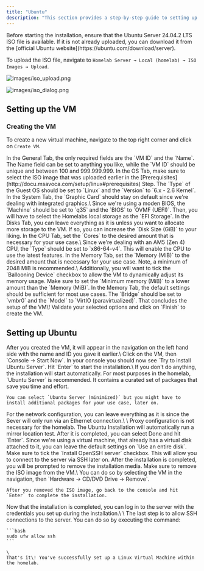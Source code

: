 ```yaml
---
title: "Ubuntu"
description: "This section provides a step-by-step guide to setting up a Linux virtual machine within the homelab. For simplicity, this guide focuses on the installation of Ubuntu Server 24.04.2 LTS. The installation process is straightforward and can be completed in just a few minutes."
---
```


<Accordion title="Prerequsites" icon="bookmark">
  Before starting the installation, ensure that the Ubuntu Server 24.04.2 LTS ISO file is available. If it is not already uploaded, you can download it from the [official Ubuntu website](https://ubuntu.com/download/server).

  To upload the ISO file, navigate to `Homelab Server → Local (homelab) → ISO Images → Upload`.

  ![images/iso_upload.png](/images/iso_upload.png)

  ![images/iso_dialog.png](/images/iso_dialog.png)
</Accordion>

## Setting up the VM

### Creating the VM

To create a new virtual machine, navigate to the top right corner and click on `Create VM`.

<AccordionGroup>
  <Accordion title="General" icon="house">
    In the General Tab, the only required fields are the `VM ID` and the `Name`. The Name field can be set to anything you like, while the `VM ID` should be unique and between 100 and 999.999.999.
  </Accordion>
  <Accordion title="OS (Operating System)" icon="linux">
    In the OS Tab, make sure to select the ISO image that was uploaded earlier in the [Prerequisites](http://docu.msavoca.com/setup/linux#prerequisites) Step. The `Type` of the Guest OS should be set to `Linux` and the `Version` to `6.x - 2.6 Kernel`.
  </Accordion>
  <Accordion title="System" icon="server">
    In the System Tab, the `Graphic Card` should stay on default since we're dealing with integrated graphics.\
    Since we're using a moden BIOS, the `Machine` should be set to `q35` and the `BIOS` to `OVMF (UEFI)`. Then, you will have to select the Homelabs local storage as the `EFI Storage`.
  </Accordion>
  <Accordion title="Disks" icon="database">
    In the Disks Tab, you can leave everything as it is unless you want to allocate more storage to the VM. If so, you can increase the `Disk Size (GiB)` to your liking.
  </Accordion>
  <Accordion title="CPU" icon="microchip">
    In the CPU Tab, set the `Cores` to the desired amount that is necessary for your use case.\
    Since we're dealing with an AM5 (Zen 4) CPU, the `Type` should be set to `x86-64-v4`. This will enable the CPU to use the latest features.
  </Accordion>
  <Accordion title="Memory" icon="memory">
    In the Memory Tab, set the `Memory (MiB)` to the desired amount that is necessary for your use case. Note, a minimum of 2048 MiB is recommended.\
    Additionally, you will want to tick the `Ballooning Device` checkbox to allow the VM to dynamically adjust its memory usage. Make sure to set the `Minimum memory (MiB)` to a lower amount than the `Memory (MiB)`.
  </Accordion>
  <Accordion title="Network" icon="network-wired">
    In the Memory Tab, the default settings should be sufficient for most use cases. The `Bridge` should be set to `vmbr0` and the `Model` to `VirtIO (paravirtualized)`.
  </Accordion>
  <Accordion title="Confirm" icon="circle-check">
    That concludes the setup of the VM\! Validate your selected options and click on `Finish` to create the VM.
  </Accordion>
</AccordionGroup>

## Setting up Ubuntu

<AccordionGroup>
  <Accordion title="Starting the Machine" icon="terminal">
    After you created the VM, it will appear in the navigation on the left hand side with the name and ID you gave it earlier.\
    Click on the VM, then `Console → Start Now`.
  </Accordion>
  <Accordion title="Install Ubuntu Server" icon="ubuntu">
    In your console you should now see `Try to install Ubuntu Server`. Hit `Enter` to start the installation.\
    If you don't do anything, the installation will start automatically.
  </Accordion>
  <Accordion title="Type of Installation" icon="filter">
    For most purposes in the homelab, `Ubuntu Server` is recommended. It contains a curated set of packages that save you time and effort.

    You can select `Ubuntu Server (minimized)` but you might have to install additional packages for your use case, later on.
  </Accordion>
  <Accordion title="Network configuration" icon="network-wired">
    For the network configuration, you can leave everything as it is since the Sever will only run via an Ethernet connection.\
    \
    Proxy configuration is not necessary for the homelab.
  </Accordion>
  <Accordion title="Mirror configuration" icon="flipboard">
    The Ubuntu Installation will automatically run a mirror location test. After it is completed, you can select Done and hit `Enter`.
  </Accordion>
  <Accordion title="Disks" icon="database">
    Since we're using a virtual machine, that already has a virtual disk attached to it, you can leave the default settings on `Use an entire disk`.
  </Accordion>
  <Accordion title="SSH configuration" icon="terminal">
    Make sure to tick the `Install OpenSSH server` checkbox. This will allow you to connect to the server via SSH later on.
  </Accordion>
  <Accordion title="Removing the ISO Image" icon="compact-disc">
    After the installation is completed, you will be prompted to remove the installation media. Make sure to remove the ISO image from the VM.\
    You can do so by selecting the VM in the navigation, then `Hardware → CD/DVD Drive → Remove`.

    After you removed the ISO image, go back to the console and hit `Enter` to complete the installation.
  </Accordion>
  <Accordion title="Finishing up" icon="circle-check">
    Now that the installation is completed, you can log in to the server with the credentials you set up during the installation.\
    \
    The last step is to allow SSH connections to the server. You can do so by executing the command:

    ```bash
    sudo ufw allow ssh
    ```

    \
    That's it\! You've successfully set up a Linux Virtual Machine within the homelab.
  </Accordion>
</AccordionGroup>